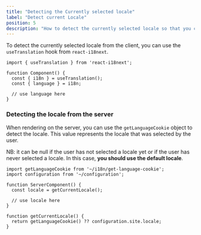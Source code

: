 ```yaml
---
title: "Detecting the Currently selected locale"
label: "Detect current Locale"
position: 5
description: "How to detect the currently selected locale so that you can use it in your React components."
---
```


To detect the currently selected locale from the client, you can use the `useTranslation` hook from `react-i18next`.

```tsx
import { useTranslation } from 'react-i18next';

function Component() {
  const { i18n } = useTranslation();
  const { language } = i18n;

  // use language here
}
```

### Detecting the locale from the server

When rendering on the server, you can use the `getLanguageCookie` object to detect the locale. This value represents the locale that was selected by the user.

NB: it can be null if the user has not selected a locale yet or if the user has never selected a locale. In this case, **you should use the default locale**.

```tsx
import getLanguageCookie from '~/i18n/get-language-cookie';
import configuration from '~/configuration';

function ServerComponent() {
  const locale = getCurrentLocale();

  // use locale here
}

function getCurrentLocale() {
  return getLanguageCookie() ?? configuration.site.locale;
}
```

